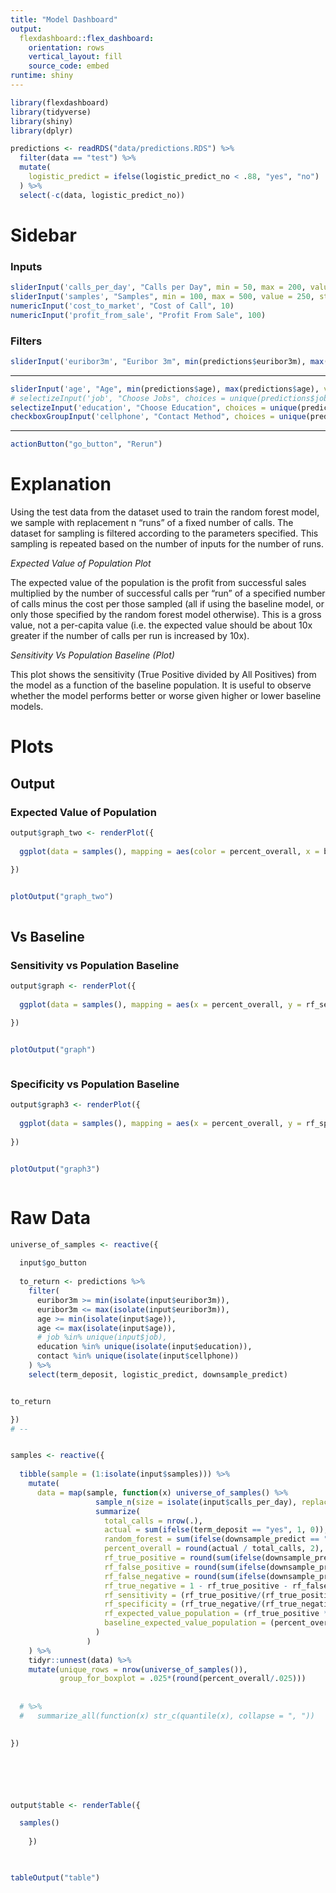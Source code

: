```yaml
---
title: "Model Dashboard"
output: 
  flexdashboard::flex_dashboard:
    orientation: rows
    vertical_layout: fill
    source_code: embed
runtime: shiny
---
```


```r
library(flexdashboard)
library(tidyverse)
library(shiny)
library(dplyr)
```

```r

predictions <- readRDS("data/predictions.RDS") %>%
  filter(data == "test") %>%
  mutate(
    logistic_predict = ifelse(logistic_predict_no < .88, "yes", "no")
  ) %>%
  select(-c(data, logistic_predict_no))

```


# Sidebar {.sidebar}

### Inputs

```r

sliderInput('calls_per_day', "Calls per Day", min = 50, max = 200, value = 50, step = 50)
sliderInput('samples', "Samples", min = 100, max = 500, value = 250, step = 50)
numericInput('cost_to_market', "Cost of Call", 10)
numericInput('profit_from_sale', "Profit From Sale", 100)

```


### Filters

```r

sliderInput('euribor3m', "Euribor 3m", min(predictions$euribor3m), max(predictions$euribor3m), value = c(min(predictions$euribor3m), max(predictions$euribor3m)), step = .2)


```

-------

``` r

sliderInput('age', "Age", min(predictions$age), max(predictions$age), value = c(min(predictions$age), max(predictions$age)))
# selectizeInput('job', "Choose Jobs", choices = unique(predictions$job), selected = unique(predictions$job), multiple = TRUE)
selectizeInput('education', "Choose Education", choices = unique(predictions$education), selected = unique(predictions$education), multiple = TRUE)
checkboxGroupInput('cellphone', "Contact Method", choices = unique(predictions$contact), selected = unique(predictions$contact))

```

-------

```r

actionButton("go_button", "Rerun")

```

# Explanation

Using the test data from the dataset used to train the random forest model, we sample with replacement n "runs" of a fixed number of calls.  The dataset for sampling is filtered according to the parameters specified.  This sampling is repeated based on the number of inputs for the number of runs.

*Expected Value of Population Plot* 

The expected value of the population is the profit from successful sales multiplied by the number of successful calls per "run" of a specified number of calls minus the cost per those sampled (all if using the baseline model, or only those specified by the random forest model otherwise).  This is a gross value, not a per-capita value (i.e. the expected value should be about 10x greater if the number of calls per run is increased by 10x).  

*Sensitivity Vs Population Baseline (Plot)*

This plot shows the sensitivity (True Positive divided by All Positives) from the model as a function of the baseline population.  It is useful to observe whether the model performs better or worse given higher or lower baseline models.

# Plots 

## Output

### Expected Value of Population

```r

output$graph_two <- renderPlot({
  
  ggplot(data = samples(), mapping = aes(color = percent_overall, x = baseline_expected_value_population, y = rf_expected_value_population)) + geom_jitter() + geom_smooth() + geom_abline(intercept = 0, slope = 1)
  
})


plotOutput("graph_two")



```


## Vs Baseline

### Sensitivity vs Population Baseline

```r

output$graph <- renderPlot({
  
  ggplot(data = samples(), mapping = aes(x = percent_overall, y = rf_sensitivity)) + geom_boxplot(aes(group = group_for_boxplot)) + scale_x_continuous(name = "percent overall", breaks = seq(0, 1, .05)) + scale_y_continuous(name = "sensitivity", breaks = seq(0, 1, .1))
  
})


plotOutput("graph")



```

### Specificity vs Population Baseline

```r

output$graph3 <- renderPlot({
  
  ggplot(data = samples(), mapping = aes(x = percent_overall, y = rf_specificity)) + geom_boxplot(aes(group = group_for_boxplot)) + scale_x_continuous(name = "percent overall", breaks = seq(0, 1, .05)) + scale_y_continuous(name = "specificity", breaks = seq(0, 1, .1))
  
})


plotOutput("graph3")



```


# Raw Data

```r

universe_of_samples <- reactive({
  
  input$go_button
  
  to_return <- predictions %>%
    filter(
      euribor3m >= min(isolate(input$euribor3m)),
      euribor3m <= max(isolate(input$euribor3m)),
      age >= min(isolate(input$age)),
      age <= max(isolate(input$age)),
      # job %in% unique(input$job),
      education %in% unique(isolate(input$education)),
      contact %in% unique(isolate(input$cellphone))
    ) %>%
    select(term_deposit, logistic_predict, downsample_predict)


to_return

})
# --



```

```r

samples <- reactive({
  
  tibble(sample = (1:isolate(input$samples))) %>%
    mutate(
      data = map(sample, function(x) universe_of_samples() %>% 
                   sample_n(size = isolate(input$calls_per_day), replace = TRUE) %>%
                   summarize(
                     total_calls = nrow(.),
                     actual = sum(ifelse(term_deposit == "yes", 1, 0)),
                     random_forest = sum(ifelse(downsample_predict == "yes", 1, 0)),
                     percent_overall = round(actual / total_calls, 2),
                     rf_true_positive = round(sum(ifelse(downsample_predict == "yes" & term_deposit == "yes", 1, 0))/total_calls, 2),
                     rf_false_positive = round(sum(ifelse(downsample_predict == "no" & term_deposit == "yes", 1, 0))/total_calls, 2),
                     rf_false_negative = round(sum(ifelse(downsample_predict == "no" & term_deposit == "yes", 1, 0))/total_calls, 2),
                     rf_true_negative = 1 - rf_true_positive - rf_false_positive - rf_false_negative,
                     rf_sensitivity = (rf_true_positive/(rf_true_positive + rf_false_positive)),
                     rf_specificity = (rf_true_negative/(rf_true_negative + rf_false_negative)),
                     rf_expected_value_population = (rf_true_positive * (isolate(input$profit_from_sale) - isolate(input$cost_to_market)) + rf_false_positive * -1 * isolate(input$cost_to_market)) * random_forest,
                     baseline_expected_value_population = (percent_overall * isolate(input$profit_from_sale) +  -1 * isolate(input$cost_to_market)) * total_calls
                   )
                 )
    ) %>%
    tidyr::unnest(data) %>%
    mutate(unique_rows = nrow(universe_of_samples()),
           group_for_boxplot = .025*(round(percent_overall/.025)))
  
  
  # %>%
  #   summarize_all(function(x) str_c(quantile(x), collapse = ", "))

  
})






output$table <- renderTable({

  samples()
  
    })
  


tableOutput("table")


```

